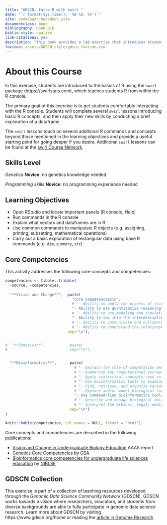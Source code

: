 ```yaml
---
title: "GDSCN: Intro R with swirl "
date: "`r format(Sys.time(), '%B %d, %Y')`"
site: bookdown::bookdown_site
documentclass: book
bibliography: book.bib
biblio-style: apalike
link-citations: yes
description: "This book provides a lab exercise that introduces students to the basics of R programming."
favicon: assets/GDSCN_style/gdscn_favicon.ico
---
```


# About this Course {-}

In this exercise, students are introduced to the basics of R using the `swirl` package (https://swirlstats.com), which teaches students R from within the R console.

The primary goal of this exercise is to get students comfortable interacting with the R console.  Students will complete several `swirl` lessons introducing basic R concepts, and then apply their new skills by conducting a brief exploration of a dataframe.

The `swirl` lessons touch on several additional R commands and concepts beyond those mentioned in the learning objectives and provide a useful starting point for going deeper if you desire.  Additional `swirl` lessons can be found at the [swirl Course Network](http://swirlstats.com/scn/).

## Skills Level {-} 

::: {.notice}
_Genetics_
**Novice**: no genetics knowledge needed

_Programming skills_
**Novice**: no programming experience needed
:::

## Learning Objectives {-}

- Open RStudio and locate important panels (R console, Help)
- Run commands in the R console
- Explain what vectors and dataframes are in R
- Use common commands to manipulate R objects (e.g. assigning, printing, subsetting, mathematical operations)
- Carry out a basic exploration of rectangular data using base R commands (e.g. `dim`, `summary`, `str`)

## Core Competencies {-}

This activity addresses the following core concepts and competencies:

```r
competencies <- tibble::tribble(
  ~source, ~competencies,
  
  "**Vision and Change**",  paste(
                              "Core Competencies\n",
                              # "- Ability to apply the process of science",
                              "- Ability to use quantitative reasoning",
                              # "- Ability to use modeling and simulation",
                              "- Ability to tap into the interdisciplinary nature of science",
                              # "- Ability to communicate and collaborate with other disciplines",
                              # "- Ability to understand the relationship between science and society",
                            sep="\n"),


#  "**Genetics**",           paste(
#                            sep="\n"),


  "**Bioinformatics**",      paste(
                               # "- Explain the role of computation and data mining in addressing hypothesis-driven and hypothesis-generating questions within the life sciences",
                               # "- Summarize key computational concepts, such as algorithms and relational databases, and their applications in the life sciences",
                               # "- Apply statistical concepts used in bioinformatics",
                               # "- Use bioinformatics tools to examine complex biological problems in evolution, information flow, and other important areas of biology",
                               # "- Find, retrieve, and organize various types of biological data",
                               # "- Explore and/or model biological interactions, networks and data integration using bioinformatics",
                               "- Use command-line bioinformatics tools and write simple computer scripts",
                               # "- Describe and manage biological data types, structure, and reproducibility",
                               # "- Interpret the ethical, legal, medical, and social implications of biological data",
                             sep="\n")
)

knitr::kable(competencies, col.names = NULL, format = "html")
```

Core concepts and competencies are described in the following publications:

  - [Vision and Change in Undergraduate Biology Education](https://visionandchange.org/) AAAS report
  - [Genetics Core Competencies](https://genetics-gsa.org/education/genetics-learning-framework/) by [GSA](https://genetics-gsa.org/)
  - [Bioinformatics core competencies for undergraduate life sciences education](https://doi.org/10.1371/journal.pone.0196878) by [NIBLSE](https://qubeshub.org/community/groups/niblse)

## GDSCN Collection {-}

This exercise is part of a collection of teaching resources developed through the *Genomic Data Science Community Network* (GDSCN). GDSCN works towards a vision where researchers, educators, and students from diverse backgrounds are able to fully participate in genomic data science research.  Learn more about GDSCN by visiting https://www.gdscn.org/home or reading the [article in Genome Research](https://doi.org/10.1101/gr.276496.121).


